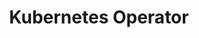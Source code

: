 ---
title: Kubernetes Operator
description: Lorem ipsum dolor sit amet, consectetur adipiscing elit.
permalink: kubernetes-operator
icon: Box
order: 1
---